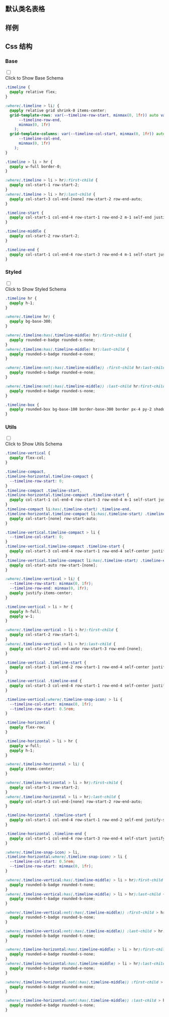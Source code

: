 

## 默认类名表格
  
<CssTable name="timeline" />
  
## 样例
  
<Demo></Demo>
  
## Css 结构


### Base

<div className="collapse">
<input type="checkbox" /> 
<div class="collapse-title px-0">
<span class="btn">Click to Show Base Schema</span>
</div>
<div class="collapse-content"> 

```css
.timeline {
  @apply relative flex;
}

:where(.timeline > li) {
  @apply relative grid shrink-0 items-center;
  grid-template-rows: var(--timeline-row-start, minmax(0, 1fr)) auto var(
      --timeline-row-end,
      minmax(0, 1fr)
    );
  grid-template-columns: var(--timeline-col-start, minmax(0, 1fr)) auto var(
      --timeline-col-end,
      minmax(0, 1fr)
    );
}

.timeline > li > hr {
  @apply w-full border-0;
}

:where(.timeline > li > hr):first-child {
  @apply col-start-1 row-start-2;
}
:where(.timeline > li > hr):last-child {
  @apply col-start-3 col-end-[none] row-start-2 row-end-auto;
}

.timeline-start {
  @apply col-start-1 col-end-4 row-start-1 row-end-2 m-1 self-end justify-self-center;
}

.timeline-middle {
  @apply col-start-2 row-start-2;
}

.timeline-end {
  @apply col-start-1 col-end-4 row-start-3 row-end-4 m-1 self-start justify-self-center;
}

```

</div>
</div>



### Styled

<div className="collapse">
<input type="checkbox" /> 
<div class="collapse-title px-0">
<span class="btn">Click to Show Styled Schema</span>
</div>
<div class="collapse-content"> 

```css
.timeline hr {
  @apply h-1;
}

:where(.timeline hr) {
  @apply bg-base-300;
}

:where(.timeline:has(.timeline-middle) hr):first-child {
  @apply rounded-e-badge rounded-s-none;
}
:where(.timeline:has(.timeline-middle) hr):last-child {
  @apply rounded-s-badge rounded-e-none;
}

:where(.timeline:not(:has(.timeline-middle)) :first-child hr:last-child) {
  @apply rounded-s-badge rounded-e-none;
}

:where(.timeline:not(:has(.timeline-middle)) :last-child hr:first-child) {
  @apply rounded-e-badge rounded-s-none;
}

.timeline-box {
  @apply rounded-box bg-base-100 border-base-300 border px-4 py-2 shadow-sm;
}

```

</div>
</div>



### Utils

<div className="collapse">
<input type="checkbox" /> 
<div class="collapse-title px-0">
<span class="btn">Click to Show Utils Schema</span>
</div>
<div class="collapse-content"> 

```css
.timeline-vertical {
  @apply flex-col;
}

.timeline-compact,
.timeline-horizontal.timeline-compact {
  --timeline-row-start: 0;
}
.timeline-compact .timeline-start,
.timeline-horizontal.timeline-compact .timeline-start {
  @apply col-start-1 col-end-4 row-start-3 row-end-4 m-1 self-start justify-self-center;
}
.timeline-compact li:has(.timeline-start) .timeline-end,
.timeline-horizontal.timeline-compact li:has(.timeline-start) .timeline-end {
  @apply col-start-[none] row-start-auto;
}

.timeline-vertical.timeline-compact > li {
  --timeline-col-start: 0;
}
.timeline-vertical.timeline-compact .timeline-start {
  @apply col-start-3 col-end-4 row-start-1 row-end-4 self-center justify-self-start;
}
.timeline-vertical.timeline-compact li:has(.timeline-start) .timeline-end {
  @apply col-start-auto row-start-[none];
}

:where(.timeline-vertical > li) {
  --timeline-row-start: minmax(0, 1fr);
  --timeline-row-end: minmax(0, 1fr);
  @apply justify-items-center;
}

.timeline-vertical > li > hr {
  @apply h-full;
  @apply w-1;
}

:where(.timeline-vertical > li > hr):first-child {
  @apply col-start-2 row-start-1;
}
:where(.timeline-vertical > li > hr):last-child {
  @apply col-start-2 col-end-auto row-start-3 row-end-[none];
}

.timeline-vertical .timeline-start {
  @apply col-start-1 col-end-2 row-start-1 row-end-4 self-center justify-self-end;
}

.timeline-vertical .timeline-end {
  @apply col-start-3 col-end-4 row-start-1 row-end-4 self-center justify-self-start;
}

.timeline-vertical:where(.timeline-snap-icon) > li {
  --timeline-col-start: minmax(0, 1fr);
  --timeline-row-start: 0.5rem;
}

.timeline-horizontal {
  @apply flex-row;
}

.timeline-horizontal > li > hr {
  @apply w-full;
  @apply h-1;
}

:where(.timeline-horizontal > li) {
  @apply items-center;
}

:where(.timeline-horizontal > li > hr):first-child {
  @apply col-start-1 row-start-2;
}
:where(.timeline-horizontal > li > hr):last-child {
  @apply col-start-3 col-end-[none] row-start-2 row-end-auto;
}

.timeline-horizontal .timeline-start {
  @apply col-start-1 col-end-4 row-start-1 row-end-2 self-end justify-self-center;
}

.timeline-horizontal .timeline-end {
  @apply col-start-1 col-end-4 row-start-3 row-end-4 self-start justify-self-center;
}

:where(.timeline-snap-icon) > li,
.timeline-horizontal:where(.timeline-snap-icon) > li {
  --timeline-col-start: 0.5rem;
  --timeline-row-start: minmax(0, 1fr);
}

:where(.timeline-vertical:has(.timeline-middle) > li > hr):first-child {
  @apply rounded-b-badge rounded-t-none;
}
:where(.timeline-vertical:has(.timeline-middle) > li > hr):last-child {
  @apply rounded-t-badge rounded-b-none;
}

:where(.timeline-vertical:not(:has(.timeline-middle)) :first-child > hr:last-child) {
  @apply rounded-t-badge rounded-b-none;
}

:where(.timeline-vertical:not(:has(.timeline-middle)) :last-child > hr:first-child) {
  @apply rounded-b-badge rounded-t-none;
}

:where(.timeline-horizontal:has(.timeline-middle) > li > hr):first-child {
  @apply rounded-e-badge rounded-s-none;
}
:where(.timeline-horizontal:has(.timeline-middle) > li > hr):last-child {
  @apply rounded-s-badge rounded-e-none;
}

:where(.timeline-horizontal:not(:has(.timeline-middle)) :first-child > hr:last-child) {
  @apply rounded-s-badge rounded-e-none;
}

:where(.timeline-horizontal:not(:has(.timeline-middle)) :last-child > hr:first-child) {
  @apply rounded-e-badge rounded-s-none;
}

```

</div>
</div>



